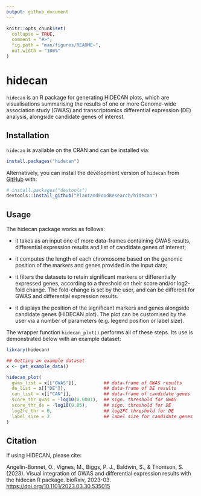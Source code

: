 ```yaml
---
output: github_document
---
```


<!-- README.md is generated from README.Rmd. Please edit that file -->

```r
knitr::opts_chunk$set(
  collapse = TRUE,
  comment = "#>",
  fig.path = "man/figures/README-",
  out.width = "100%"
)
```

# hidecan

<!-- badges: start -->
<!-- badges: end -->

`hidecan` is an R package for generating HIDECAN plots, which are visualisations summarising the results of one or more Genome-wide association study (GWAS) and transcriptomics differential expression (DE) analysis, alongside candidate genes of interest.

## Installation

`hidecan` is available on the CRAN and can be installed via:

```r
install.packages("hidecan")
```


Alternatively, you can install the development version of `hidecan` from [GitHub](https://github.com/) with:

```r
# install.packages("devtools")
devtools::install_github("PlantandFoodResearch/hidecan")
```

## Usage

The hidecan package works as follows:

* it takes as an input one of more data-frames containing GWAS results, differential expression results and list of candidate genes of interest;

* it computes the length of each chromosome based on the genomic position of the markers and genes provided in the input data;

* it filters the datasets to retain significant markers or differentially expressed genes, according to a threshold on their score and/or log2-fold change. The fold-change is set by the user, and can be different for GWAS and differential expression results.

* it displays the position of the significant markers and genes alongside candidate genes (HIDECAN plot). The plot can be customised by the user via a number of parameters (e.g. legend position or label size).

The wrapper function `hidecan_plot()` performs all of these steps. Its use is demonstrated below with an example dataset:

```r
library(hidecan)

## Getting an example dataset
x <- get_example_data()

hidecan_plot(
  gwas_list = x[["GWAS"]],          ## data-frame of GWAS results
  de_list = x[["DE"]],              ## data-frame of DE results
  can_list = x[["CAN"]],            ## data-frame of candidate genes
  score_thr_gwas = -log10(0.0001),  ## sign. threshold for GWAS
  score_thr_de = -log10(0.05),      ## sign. threshold for DE
  log2fc_thr = 0,                   ## log2FC threshold for DE
  label_size = 2                    ## label size for candidate genes
)
```

## Citation

If using HIDECAN, please cite:

Angelin-Bonnet, O., Vignes, M., Biggs, P. J., Baldwin, S., & Thomson, S. (2023). Visual integration of GWAS and differential expression results with the hidecan R package. bioRxiv, 2023-03. <https://doi.org/10.1101/2023.03.30.535015>
